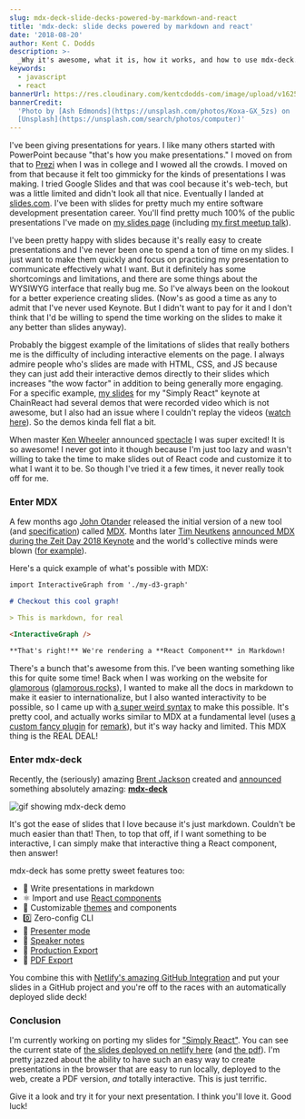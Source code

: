 ```yaml
---
slug: mdx-deck-slide-decks-powered-by-markdown-and-react
title: 'mdx-deck: slide decks powered by markdown and react'
date: '2018-08-20'
author: Kent C. Dodds
description: >-
  _Why it's awesome, what it is, how it works, and how to use mdx-deck._
keywords:
  - javascript
  - react
bannerUrl: https://res.cloudinary.com/kentcdodds-com/image/upload/v1625033142/kentcdodds.com/content/blog/mdx-deck-slide-decks-powered-by-markdown-and-react/banner.jpg
bannerCredit:
  'Photo by [Ash Edmonds](https://unsplash.com/photos/Koxa-GX_5zs) on
  [Unsplash](https://unsplash.com/search/photos/computer)'
---
```


I've been giving presentations for years. I like many others started with
PowerPoint because "that's how you make presentations." I moved on from that to
[Prezi](https://prezi.com) when I was in college and I wowed all the crowds. I
moved on from that because it felt too gimmicky for the kinds of presentations I
was making. I tried Google Slides and that was cool because it's web-tech, but
was a little limited and didn't look all that nice. Eventually I landed at
[slides.com](https://slides.com). I've been with slides for pretty much my
entire software development presentation career. You'll find pretty much 100% of
the public presentations I've made on
[my slides page](https://slides.com/kentcdodds) (including
[my first meetup talk](https://slides.com/kentcdodds/genie)).

I've been pretty happy with slides because it's really easy to create
presentations and I've never been one to spend a ton of time on my slides. I
just want to make them quickly and focus on practicing my presentation to
communicate effectively what I want. But it definitely has some shortcomings and
limitations, and there are some things about the WYSIWYG interface that really
bug me. So I've always been on the lookout for a better experience creating
slides. (Now's as good a time as any to admit that I've never used Keynote. But
I didn't want to pay for it and I don't think that I'd be willing to spend the
time working on the slides to make it any better than slides anyway).

Probably the biggest example of the limitations of slides that really bothers me
is the difficulty of including interactive elements on the page. I always admire
people who's slides are made with HTML, CSS, and JS because they can just add
their interactive demos directly to their slides which increases "the wow
factor" in addition to being generally more engaging. For a specific example,
[my slides](https://slides.com/kentcdodds/simply-react) for my "Simply React"
keynote at ChainReact had several demos that were recorded video which is not
awesome, but I also had an issue where I couldn't replay the videos
([watch here](https://youtu.be/M9X2qGddHkU?list=PLV5CVI1eNcJgNqzNwcs4UKrlJdhfDjshf&t=4m04s)).
So the demos kinda fell flat a bit.

When master [Ken Wheeler](https://twitter.com/ken_wheeler) announced
[spectacle](https://github.com/FormidableLabs/spectacle) I was super excited! It
is so awesome! I never got into it though because I'm just too lazy and wasn't
willing to take the time to make slides out of React code and customize it to
what I want it to be. So though I've tried it a few times, it never really took
off for me.

### Enter MDX

A few months ago [John Otander](https://twitter.com/4lpine) released the initial
version of a new tool (and
[specification](https://github.com/mdx-js/specification)) called
[MDX](https://github.com/mdx-js/mdx). Months later
[Tim Neutkens](https://twitter.com/timneutkens)
[announced MDX during the Zeit Day 2018 Keynote](https://youtu.be/yqACl3tRHNI?t=10m)
and the world's collective minds were blown
([for example](https://twitter.com/ryanflorence/status/1024522677262794752)).

Here's a quick example of what's possible with MDX:

```md
import InteractiveGraph from './my-d3-graph'

# Checkout this cool graph!

> This is markdown, for real

<InteractiveGraph />

**That's right!** We're rendering a **React Component** in Markdown!
```

There's a bunch that's awesome from this. I've been wanting something like this
for quite some time! Back when I was working on the website for
[glamorous](https://github.com/paypal/glamorous)
([glamorous.rocks](https://glamorous.rocks)), I wanted to make all the docs in
markdown to make it easier to internationalize, but I also wanted interactivity
to be possible, so I came up with
[a super weird syntax](https://github.com/kentcdodds/glamorous-website/blob/master/other/CONTRIBUTING_DOCUMENTATION.md#important-markdown-notes)
to make this possible. It's pretty cool, and actually works similar to MDX at a
fundamental level (uses
[a custom fancy plugin](https://github.com/kentcdodds/glamorous-website/blob/b2469c1dfbfed750fc01dcbe411fec307b7ae5a8/components/interactive-markdown.js#L89-L113)
for [remark](https://github.com/remarkjs/remark)), but it's way hacky and
limited. This MDX thing is the REAL DEAL!

### Enter mdx-deck

Recently, the (seriously) amazing [Brent Jackson](https://twitter.com/jxnblk)
created and [announced](https://twitter.com/jxnblk/status/1023667155324346373)
something absolutely amazing: [**mdx-deck**](https://github.com/jxnblk/mdx-deck)

![gif showing mdx-deck demo](https://camo.githubusercontent.com/c12c8d143a3509f9aa6fde5629ea0c7f78e68437/68747470733a2f2f73332e616d617a6f6e6177732e636f6d2f6a786e626c6b2f6d64782d6465636b2e676966)

It's got the ease of slides that I love because it's just markdown. Couldn't be
much easier than that! Then, to top that off, if I want something to be
interactive, I can simply make that interactive thing a React component, then
answer!

mdx-deck has some pretty sweet features too:

- 📝 Write presentations in markdown
- ⚛️ Import and use
  [React components](https://github.com/jxnblk/mdx-deck#imports)
- 💅 Customizable [themes](https://github.com/jxnblk/mdx-deck#theming) and
  components
- 0️⃣ Zero-config CLI
- 💁 [Presenter mode](https://github.com/jxnblk/mdx-deck#presenter-mode)
- 📓 [Speaker notes](https://github.com/jxnblk/mdx-deck#speaker-notes)
- 📓 [Production Export](https://github.com/jxnblk/mdx-deck#exporting)
- 📜 [PDF Export](https://github.com/jxnblk/mdx-deck#pdf-export)

You combine this with
[Netlify's amazing GitHub Integration](https://www.netlify.com/docs/continuous-deployment)
and put your slides in a GitHub project and you're off to the races with an
automatically deployed slide deck!

### Conclusion

I'm currently working on porting my slides for
["Simply React"](https://github.com/kentcdodds/simply-react). You can see the
current state of
[the slides deployed on netlify here](https://simply-react.netlify.com) (and
[the pdf](https://simply-react.netlify.com/presentation.pdf)). I'm pretty jazzed
about the ability to have such an easy way to create presentations in the
browser that are easy to run locally, deployed to the web, create a PDF version,
_and_ totally interactive. This is just terrific.

Give it a look and try it for your next presentation. I think you'll love it.
Good luck!
